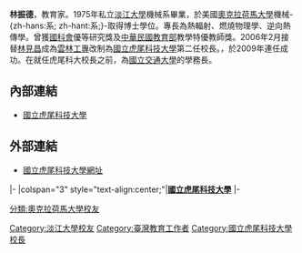 '''林振德'''，教育家。1975年私立[[淡江大學|淡江大學]]機械系畢業，於美國[[奧克拉荷馬大學|奧克拉荷馬大學]]機械-{zh-hans:系; zh-hant:系;}-取得博士學位。專長為熱輻射、燃燒物理學、逆向熱傳學。曾獲[[國科會|國科會]]優等研究獎及[[中華民國教育部|中華民國教育部]]教學特優教師獎。2006年2月接替[[林見昌|林見昌]]成為[[雲林工專|雲林工專]]改制為[[國立虎尾科技大學|國立虎尾科技大學]]第二任校長。{{FACT|任期屆滿宣佈不續任後，又改口宣佈競選連任，引發爭議}}，於2009年連任成功。在就任虎尾科大校長之前，為[[國立交通大學|國立交通大學]]的學務長。

== 內部連結 ==
*[[國立虎尾科技大學|國立虎尾科技大學]]


== 外部連結 ==
*[http://www.nfu.edu.tw 國立虎尾科技大學網址] {{Webarchive|url=https://archive.is/20140310122207/http://nfusa.nfu.edu.tw/index.php/ |date=2014-03-10 }}


{{start box}}
{{s-edu}}
|-
|colspan="3" style="text-align:center;"|'''[[國立虎尾科技大學|國立虎尾科技大學]]'''
|-
{{s-before|[[林見昌|林見昌]]}}
{{s-title|[[國立虎尾科技大學|國立虎尾科技大學]]校長<br><small>第二任<br>2006年2月－2013年8月</small> }}
{{s-after|[[覺文郁|覺文郁]]}}
{{end box}}


[[Category:淡江大學校友|Category:淡江大學校友]]
[[Category:臺灣教育工作者|Category:臺灣教育工作者]]
[[Category:國立虎尾科技大學校長|Category:國立虎尾科技大學校長]]
[[分類:奧克拉荷馬大學校友|分類:奧克拉荷馬大學校友]]
{{Taiwan-scientist-stub}}